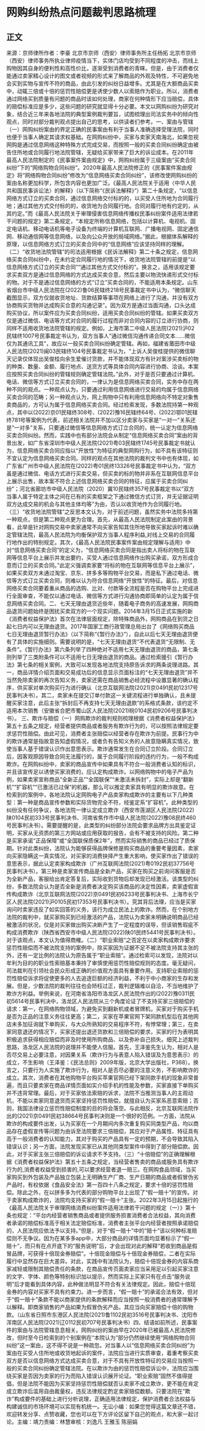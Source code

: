 # 网购纠纷热点问题裁判思路梳理
## 正文
来源：京师律所作者：李豪 北京市京师（西安）律师事务所主任杨拓 北京市京师（西安）律师事务所执业律师疫情当下，实体门店均受到不同程度的冲击，而线上购物因其自身的便利性和高性价比，逐渐受到消费者的青睐。但是，由于消费者仅能通过卖家精心设计的图文或者视频的形式来了解商品的外观及特性，不可避免地会买到实物与宣传不符的商品，由此引发的纠纷日益增多。尤其是在大额商品买卖中，动辄三倍或十倍的惩罚性赔偿更是诱使少数人以索赔作为职业。所以，消费者通过网络买到质量有问题的商品时该如何处理，商家在何种情形下应当赔偿，具体的赔偿标准应是多少，这些问题的研究就显得十分必要。本文以网购纠纷为研究对象，结合近三年来各地法院的典型案例裁判要旨，试图梳理出司法实务中的倾向性观点，同时对部分裁判观点提出自己的思考，以供读者们参考。一、案由与管辖（一）网购纠纷案由的界定正确的民事案由有利于当事人准确选择受理法院，同时也便于当事人确定其请求权基础。在网购纠纷中，买家与卖家天南海北，如果忽视网购是通过信息网络这种特殊方式完成交易，而按照一般的买卖合同纠纷确定由被告住所地或合同履行地法院管辖，无疑给买家带来了巨大的诉讼成本。在2011年最高人民法院制定的《民事案件案由规定》中，网购纠纷属于三级案由“买卖合同纠纷”下的“网络购物合同纠纷”。2020年最高人民法院修正的《民事案件案由规定》将“网络购物合同纠纷”修改为“信息网络买卖合同纠纷”，该修改使网购纠纷的案由名称更加科学，所包含内容也更加广泛。《最高人民法院关于适用〈中华人民共和国民事诉讼法〉的解释》（以下简称“《民诉法解释》”）第二十条规定，“以信息网络方式订立的买卖合同，通过信息网络交付标的的，以买受人住所地为合同履行地；通过其他方式交付标的的，收货地为合同履行地。合同对履行地有约定的，从其约定。”而《最高人民法院关于审理侵害信息网络传播权民事纠纷案件适用法律若干问题的规定》第二条规定，“本规定所称信息网络，包括以计算机、电视机、固定电话机、移动电话机等电子设备为终端的计算机互联网、广播电视网、固定通信网、移动通信网等信息网络，以及向公众开放的局域网络。”据此，根据体系解释的原理，以信息网络方式订立的买卖合同中的“信息网络”应该坚持同样的理解。（二）“收货地法院管辖”的司法适用根据《民诉法解释》第二十条之规定，信息网络买卖合同纠纷中，在未约定合同履行地的情况下，收货地法院管辖的前提是“以信息网络方式订立的买卖合同”“通过其他方式交付标的”。换言之，适用该规定要求买卖双方是通过信息网络的方式达成买卖合意，然后主要以物流快递形式交付标的物。对于不是通过信息网络的方式“订立”买卖合同的，不能适用本条规定。山东省烟台市中级人民法院在(2022)鲁06民辖终218号民事裁定书中认为，“微信聊天截图显示，双方仅就收货地址、货款结算等事项在网络上进行了沟通，并没有双方协商购买货物并达成购买合意的沟通记录”。因为双方是通过当面沟通，口头达成购买协议，所以案件应为买卖合同纠纷，适用买卖合同纠纷的管辖。如果买卖双方仅是通过微信、电话等方式对合同的履行过程而非对合同内容的订立进行协商，则同样不适用收货地法院管辖的规定。例如，上海市第二中级人民法院(2021)沪02民辖终1007号民事裁定书认为，双方当事人“通过微信沟通传递合同文本……微信仅为其通讯工具”，故应以一般买卖合同纠纷确定管辖。再如，福建省莆田市中级人民法院(2021)闽03民辖终104号民事裁定书认为，“上诉人吴俊桂提供的微信聊天记录仅体现出吴俊桂向余生爱催讨货款，并不能体现双方有针对案涉买卖标的物的种类、数量、金额、履行地点、送货方式等具体合同内容进行协商、洽谈。本案应按照买卖合同纠纷的管辖规则确定管辖法院。”此外，对于是否只要通过计算机、电话、微信等方式订立买卖合同的，一律认为是信息网络买卖合同，实务中存在两种不同的观点。一种观点认为，只要通过利用信息网络进行交易的均属于信息网络买卖合同的范畴；另一种观点认为，网上购物中只有利用信息网络向不特定对象售卖商品的，方可认为属于信息网络买卖合同。经过检索发现，多数法院持第一种观点，其中以(2022)京01民辖终308号、(2022)豫16民辖终64号、(2022)鄂01民辖终781号等案例为代表，前述相关法院并不加以区分卖家与买家是“一对一”关系还是“一对多”关系，只要通过微信等信息网络方式订立合同的，统一认定为信息网络买卖合同纠纷。然而，实践中也有部分法院会从制定“信息网络买卖合同”案由的背景出发，如广东省深圳市中级人民法院(2021)粤03民辖终1745号民事裁定书就认为，信息网络买卖合同应指以“开放性”为特征的典型网购行为，如不具有该特征则不宜认定为信息网络买卖合同。同样的观点在其他法院的裁判文书中也有体现，如广东省广州市中级人民法院在(2022)粤01民终13326号民事裁定书中认为，“双方虽是通过微信、电话方式进行买卖交易，但买卖的标的物并非系在互联网信息平台上展示出售，故本案不符合上述信息网络买卖合同的特征，应属于买卖合同纠纷”；河北省廊坊市中级人民法院（2020）冀10民辖终357号民事裁定书以“双方当事人属于特定主体之间在已有的买卖框架之下通过微信方式订货，并无证据证明双方达成交易的机会与其他主体均等”为由，否认以收货地作为合同履行地。（三）“收货地法院管辖”之反思本文认为，对于前述问题，虽然实务中法院多持第一种观点，但是第二种观点更为合理。首先，从最高人民法院制定此案由的背景看，此举是针对网购交易中卖家通常不向买家告知其住所地导致买家起诉时难以确定管辖法院，最高人民法院为均衡保护双方当事人程序利益,对线上交易的合同履行地作出的特别规定。其次，《最高人民法院民事案件案由规定理解与适用》中对“信息网络买卖合同”的定义为，“信息网络买卖合同是指出卖人将标的物在互联网等信息平台上展示并发出要约，买受人通过信息网络作出购买承诺，双方形成合意而订立的买卖合同。”此定义强调卖家要“将标的物在互联网等信息平台上展示”，如果买卖双方未通过淘宝、京东、拼多多等购物平台交易，而是私下通过电话、微信等方式订立买卖合同，则难以认为符合信息网络“开放性”的特征。最后，对信息网络买卖合同要着重从商品的选购、比对、付款等全流程是否在购物平台上完成进行全面审查，不能仅以通过电话、微信等方式进行沟通协商即简单的认定为属于信息网络买卖合同。二、七天无理由退货近些年，随着电子商务的高速发展，网购商品退货问题始终是困扰买卖双方的一个现实问题。2014年3月15日正式实施的新《消费者权益保护法》首次在法律层面规定，除特殊商品外，网购商品在到货之日起七日内可以无理由退货。2017年国家工商行政管理总局出台了《网络购买商品七日无理由退货暂行办法》（以下简称“《暂行办法》”），自此以后七天无理由退货便有了具体的实施细则。需要说明的是，“七天无理由退货”不代表退货“无限制、无条件”。《暂行办法》第六条列举了四种绝对不适用七天无理由退货的商品，第七条则列举了三类附条件可以不适用七日无理由退货的商品。通过检索援引《暂行办法》第七条的相关案例，大致可以发现各地法院支持原告诉求的两条说理进路。其一，商品详情介绍页面和交易成功后的信息显示页面标注的“七天无理由退货”并不当然免除卖家的再次告知义务，卖家还需在商品销售必经流程中设置显著的确认程序，供买家对单次购买行为进行确认（北京互联网法院(2021)京0491民初12317号民事判决书）。其二，卖家未在提交订单付款这一关键流程进行单独确认，且未提醒买家注意，此后主张“拆封后不再支持七天无理由退款”的系格式条款，该约定不适用本次销售（安徽省合肥市蜀山区人民法院(2021)皖0104民初9206号民事判决书）。  三、欺诈与赔偿（一）网购欺诈的裁判规则梳理根据《消费者权益保护法》第五十五条之规定，经营者提供商品或者服务有欺诈行为的，可以按照法律规定要求惩罚性赔偿。由此可见，消费者主张赔偿以经营者存在欺诈为前提。民事行为中的欺诈通常是指故意告知虚假情况，或者负有告知义务的人故意隐瞒真实情况，致使当事人基于错误认识作出意思表示。欺诈通常发生在合同订立阶段。合同订立后，因客观原因导致合同无法履行的，属于合同履行阶段的违约行为，一般不构成欺诈。在网购纠纷中，卖家的商品宣传中如果具有不符合一般消费者认知的标识，并且该宣传足以诱使买家消费的，应认定构成欺诈。以网络购物中的电子产品为例，如果卖家宣称商品“全新正品”“全国联保”“未激活未拆封”，实际上却是“翻新机”“扩容机”“已激活已过保”的机器，那么可以推定卖家具有明显的欺诈故意。在检索到的案例中，各地法院认定网购电子产品卖家构成欺诈的主要有以下几种类型：第一种是商品宣传参数和实际货物完全不符，经鉴定系“扩容机”。此种类型的纠纷没有任何争议，各地法院一律认定成立欺诈（西安市莲湖区人民法院(2022)陕0104民初333号民事判决书、河南省焦作市中级人民法院(2022)豫08民终460号民事判决书）。需要提醒的是，此类型的纠纷部分法院会要求品牌方出具鉴定证明，买家从无资质的第三方网站或应用获取的报告，会有不被支持的风险。第二种是买家承诺“正品保障”或“全国联保质保2年”，然而实际销售的商品已经过了质保期。针对此类纠纷，法院认为能够获得品牌保修是购买商品的重要考量因素，卖家向买家隐瞒这一真实情况，对买家的消费抉择产生重大影响，使买家作出了错误的意思表示，据此认定卖家构成欺诈（广州互联网法院(2021)粤0192民初37756号民事判决书）。第三种是卖家宣传商品是全新产品，买家在购买之前询问客服是否为全新产品，客服给出肯定答复后，实际收到货物后却发现已经激活。该类型的纠纷，多数法院会认为是否全新是消费者决定购买该商品的决定性因素，卖家虚假宣传构成欺诈（北京互联网法院(2022)京0491民初6233号民事判决书、上海市长宁区人民法院(2021)沪0105民初17353号民事判决书）。究其背后法理，应当是买家询问时卖家违反了如实回答的义务，该行为成立民法上的欺诈。然而，在个别地方法院的裁判中，就买家购买到已经激活的产品，法院认为卖家未明确说明商品已经被激活的状况，仅是对买家做出购买决断产生了一定程度的误导，但该销售瑕疵不构成消费欺诈（陕西省西安市中级人民法院(2022)陕01民终5441号民事判决书）。对于该观点，本文认为值得商榷。（二）“职业索赔”之否定在以卖家构成欺诈要求惩罚性赔偿而不被法院支持的案例中，除买家因为证据不足不被法院支持其主张的外，还有一定比例的法院认为原告属于“职业索赔”。通过检索可以发现，法院对以牟利为目的的职业性索赔基本秉持了审慎使用惩罚性赔偿规则的态度。毫无疑问，司法裁判在引领社会民众形成正确的价值观方面具有重要作用。支持职业索赔的惩罚性赔偿诉求将促使更多的人去追逐巨额的经济利益，不利于中小商家的生存和发展。但是，少数法院的裁判往往也会矫枉过正，裁判逻辑难以自洽，不当地维护了欺诈方利益。举例来说，在河南省洛阳市洛龙区人民法院作出的(2022)豫0311民初5614号民事判决中，洛龙区人民法院从三个角度论证了不支持买家三倍赔偿的请求：第一，在网络购物领域，为避免买到翻新机或者冒牌机，买家对于购买手机是否为正品的注意义务往往更高；第二，买家在苹果官网下架同款机型后在其他网店未多加征询就下单购买，与大众所熟知的交易程序不符，有悖常理；第三，在卖家同意退还的情况下，买家还提出退还货款和三倍赔偿的要求，买家的行为表明其积极追求获得相应赔偿而非及时使用所购商品、以及弥补自己损失。细究上述裁判思路，洛龙区人民法院的说理并不能使人信服。首先，王泽鉴先生认为，相对人是否尽交易上必要注意，对因果关系（欺诈行为与表意人陷入错误及为意思表示）的成立，不生影响（王泽鉴：《民法总则》2009年版，北京大学出版社，P368）。换言之，只要行为人实施了欺诈行为，相对人是否尽必要的注意义务，不影响欺诈的成立。其次，消费者在其他购物平台购买苹果官网已经下架同款手机的现象非常普遍，而且只要卖家在商品详情页面如实介绍手机的性能及参数，买家直接下单购买并不违背常理。最后，对于买家依法索赔的诉求，法院不当推测当事人的主观动机，不能以卖家同意退货而买家坚持惩罚性赔偿，就擅自认为买家系恶意索赔；否则，我国法律设立惩罚性赔偿制度的目的将会落空。与此相反，北京互联网法院作出的(2021)京0491民初38664号民事判决则是一个很好的范例。一方面，法院从欺诈的构成要件出发，认为买家在一个月期间内多次重复购买同类型产品，均以商品存在虚假宣传等问题为由诉至法院要求三倍赔偿，其应对于产品属性、特征具有高于一般消费者的认知能力，其对于购买的产品具有一定的预期，不会导致其陷入错误认识；另一方面，法院发现买家已从其他同类型案件中得到了部分赔偿款。因此，对于买家主张三倍赔偿的诉讼请求不予支持。（三）“十倍赔偿”的正确理解根据《消费者权益保护法》第五十五条之规定，当经营者售卖的商品或服务具有欺诈行为的,消费者权益受到损害的,可以要求经营者退一赔三。在网购食品领域，当买家购买到外包装及产品独立包装上无明确生产厂商、生产日期的商品或者假冒伪劣产品时，有权依据《食品安全法》第一百四十八条之规定，要求十倍的惩罚性赔偿。除此之外，在以拼多多为代表的部分购物平台上出现了“假一赔十”的宣传。对于卖家构成欺诈的，法院均支持买家的“假一赔十”主张。2022年3月15日起施行的《最高人民法院关于审理网络消费纠纷案件适用法律若干问题的规定（一）》第十条也规定：“平台内经营者销售商品或者提供服务损害消费者合法权益，其向消费者承诺的赔偿标准高于相关法定赔偿标准，消费者主张平台内经营者按照承诺赔偿的，人民法院应依法予以支持。”但是，对于“假一赔十”中的“赔十”该以何种标准赔偿则不无争议。因为在某多多app中，大部分商品的详情页面均显著标示了“假一赔十”，而只有在点开底下的“服务说明”后，才会出现对此的解释“若收到商品是假冒品牌，可获得十倍现金券赔偿”。十倍现金赔偿与十倍现金券赔偿，二者在实际履行中显然存在巨大差异。对此，实践中有法院认为，赔偿十倍现金券的内容系商家减轻或限制其赔偿责任的条款，在商品宣传页面卖家应当采用足以引起买家注意的文字、字体、颜色等特别标识加以提示，然而实际上买家只有在点击“服务说明”后才能看到具体内容，此种做法明显不符合有关法律规定。因此，赔偿十倍现金券的内容对买家不具有约束力。进一步而言，“假一赔十”的承诺合法有效，但对于“假一赔十”条款不能以商家提供的条款解释而应当按照一般消费者的通常理解予以解释。即商家销售的产品如果为假冒伪劣产品，其应当向买家赔偿十倍的购物款。（山东省日照市东港区人民法院(2021)鲁1102民初3516号民事判决书、沈阳市浑南区人民法院(2021)辽0112民初707号民事判决书）四、结语如前所述，民事案件的案由与法院管辖息息相关。网购纠纷的案由早在2020年已被最高人民法院修改，但时至今日检索到的个别案例在“本院认为”部分仍然继续使用“网络购物合同纠纷”这一案由，这不得不说是一种疏忽。对当事人以“信息网络买卖合同纠纷”为案由在买受人住所地或收货地起诉的案件，法院应当进行实质审查，着重考察买卖双方是否以信息网络方式达成买卖合意，对于不具有开放性特征的交易应当按照一般的买卖合同纠纷确定管辖法院。在以欺诈为由的惩罚性赔偿诉讼中，法院应当围绕买家是否因为卖家的行为而陷入错误认识展开论证。“职业索赔”固然不值得提倡，但是法院不能因为买家坚持惩罚性赔偿就否认卖家不成立欺诈，更不能在肯定成立欺诈后滥用自由裁量权，违反法律规定酌定卖家赔偿数额。只要法院在“欺诈”构成要件的基础上进行分析说理，正确适用法律规定，保护消费者合法权益与构建诚信的市场环境可以实现有机统一。无讼小编：如果您觉得这篇文章还不错，欢迎转发分享、点赞收藏，您也可以在下方评论区留下自己的观点，和大家一起讨论。主编：靖力责编：林慧审核：刘逸凡 王雅玉 陈丽娟 